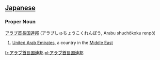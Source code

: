 ==[[Japanese]]==
===Proper Noun===
[[アラブ]][[首長国]][[連邦]] (アラブしゅちょうこくれんぽう, Arabu shuchōkoku renpō)

#[[United Arab Emirates]], a country in the [[Middle East]]

[[fr:アラブ首長国連邦]]
[[pl:アラブ首長国連邦]]